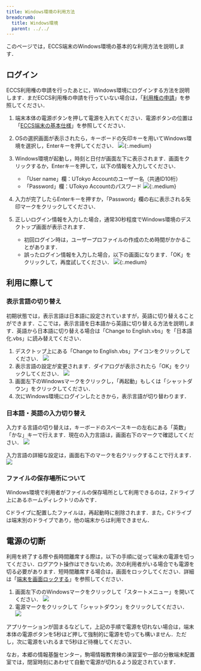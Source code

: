 ```yaml
---
title: Windows環境の利用方法
breadcrumb:
  title: Windows環境
  parent: ../../
---
```



<WwweccEol systemName="ECCS端末"/>

このページでは，ECCS端末のWindows環境の基本的な利用方法を説明します．

## ログイン

ECCS利用権の申請を行ったあとに，Windows環境にログインする方法を説明します．まだECCS利用権の申請を行っていない場合は，「[利用権の申請](/eccs/overview/right-application)」を参照してください．

1. 端末本体の電源ボタンを押して電源を入れてください．電源ボタンの位置は「[ECCS端末の基本仕様](/eccs/overview/spec)」を参照してください．
2. OSの選択画面が表示されたら，キーボードの矢印キーを用いてWindows環境を選択し，Enterキーを押してください．
   ![](refind-windows.jpg){:.medium}
3. Windows環境が起動し，時刻と日付が画面左下に表示されます．画面をクリックするか，Enterキーを押して，以下の情報を入力してください．
   - 「User name」欄：UTokyo Accountのユーザー名（共通ID10桁）
   - 「Password」欄：UTokyo Accountのパスワード
   ![](login.jpg){:.medium}

4. 入力が完了したらEnterキーを押すか，「Password」欄の右に表示される矢印マークをクリックしてください．
5. 正しいログイン情報を入力した場合，通常30秒程度でWindows環境のデスクトップ画面が表示されます．
   - 初回ログイン時は，ユーザープロファイルの作成のため時間がかかることがあります．
   - 誤ったログイン情報を入力した場合，以下の画面になります．「OK」をクリックして，再度試してください．
     ![](login-incorrect.jpg){:.medium}

## 利用に際して

### 表示言語の切り替え

初期状態では，表示言語は日本語に設定されていますが，英語に切り替えることができます．ここでは，表示言語を日本語から英語に切り替える方法を説明します．英語から日本語に切り替える場合は「Change to English.vbs」を「日本語化.vbs」に読み替えてください．

1. デスクトップ上にある「Change to English.vbs」アイコンをクリックしてください．
   ![](change-to-english.png)
2. 表示言語の設定が変更されます．ダイアログが表示されたら「OK」をクリックしてください．
   ![](change-language-dialog.png)
3. 画面左下のWindowsマークをクリックし，「再起動」もしくは「シャットダウン」をクリックしてください．
4. 次にWindows環境にログインしたときから，表示言語が切り替わります．

### 日本語・英語の入力切り替え

入力する言語の切り替えは，キーボードのスペースキーの左右にある「英数」「かな」キーで行えます．現在の入力言語は，画面右下のマークで確認してください．
![](input-icon.png)

入力言語の詳細な設定は，画面右下のマークを右クリックすることで行えます．
![](input-menu.png)

### ファイルの保存場所について

Windows環境で利用者がファイルの保存場所として利用できるのは，Zドライブ上にあるホームディレクトリのみです．

Cドライブに配置したファイルは，再起動時に削除されます．また，Cドライブは端末別のドライブであり，他の端末からは利用できません．

## 電源の切断

利用を終了する際や長時間離席する際は，以下の手順に従って端末の電源を切ってください．ログアウト操作はできないため，次の利用者がいる場合でも電源を切る必要があります．短時間離席する場合は，画面をロックしてください．詳細は「[端末を画面ロックする](/eccs/misc/lock)」を参照してください．

1. 画面左下ののWindowsマークをクリックして「スタートメニュー」を開いてください．
   ![](start-menu.png)
2. 電源マークをクリックして「シャットダウン」をクリックしてください．
   ![](shutdown.png)

アプリケーションが固まるなどして，上記の手順で電源を切れない場合は，端末本体の電源ボタンを5秒ほど押して強制的に電源を切っても構いません．ただし，次に電源をいれるまで5秒ほど待機してください．

なお，本郷の情報基盤センター，駒場情報教育棟の演習室や一部の分散端末配置室では，閉室時刻にあわせて自動で電源が切れるよう設定されています．